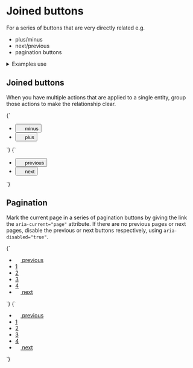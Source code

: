 
<Meta title="UI/Buttons/Joined buttons" />

# Joined buttons

For a series of buttons that are very directly related e.g.

- plus/minus
- next/previous
- pagination buttons

<details class="u-margin-xl-y">
  <summary class="u-h4 u-font--medium">Examples use</summary>
  <ul>
    <li><a href="/docs/atoms-button-base--button-element">a-button</a></li>
    <li><a href="/docs/atoms-button-icon-icon">a-button--icon</a></li>
    <li><a href="/docs/atoms-button-ui-ui">a-button--ui</a></li>
    <li><a href="/docs/atoms-icon--icon">a-icon</a></li>
    <li><a href="/docs/atoms-list-reset--list-reset">a-list-reset</a></li>
    <li><a href="/docs/organisms-ui-group--ui-group-buttons">o-ui-group</a></li>
    <li><a href="/docs/utilities-flex--flex">u-flex</a></li>
    <li><a href="/docs/utilities-round--u-round-0">u-round</a></li>
    <li><a href="/docs/utilities-box-alignment--items-stretch">u-items-stretch</a></li>
    <li><a href="/docs/utilities-margin--margin-m">u-margin</a></li>
    <li><a href="/docs/utilities-padding--padding-m">u-padding</a></li>
    <li><a href="/docs/utilities-typography--typography">u-h6</a></li>
  </ul>
</details>


## Joined buttons

When you have multiple actions that are applied to a single entity, group those actions to make the relationship clear.

<Canvas>
  <Story name="Joined buttons - icons">
    {`
      <ul class="a-list-reset u-flex u-flex--inline u-items-stretch o-ui-group">
        <li class="u-flex">
          <button class="a-button a-button--icon a-button--ui u-round-0--tr u-round-0--br o-ui-group__item" type="button">
            <svg width="14" height="14" class="a-button__icon a-icon a-icon--m" aria-hidden="true" focusable="false" xmlns="http://www.w3.org/2000/svg" viewBox="0 0 100 100">
              <use xlink:href="${icons}#icon-minus"></use>
            </svg>
            <span class="u-sr-only">minus</span>
          </button>
        </li>
        <li class="u-flex">
          <button class="a-button a-button--icon a-button--ui o-ui-group__item o-ui-group__last u-round-0--tl u-round-0--bl" type="button">
            <svg width="14" height="14" class="a-button__icon a-icon a-icon--m" aria-hidden="true" focusable="false" xmlns="http://www.w3.org/2000/svg" viewBox="0 0 100 100">
              <use xlink:href="${icons}#icon-plus"></use>
            </svg>
            <span class="u-sr-only">plus</span>
          </button>
        </li>
      </ul>
    `}
  </Story>
</Canvas>

<Canvas>
  <Story name="Joined buttons - icons 2">
    {`
      <ul class="a-list-reset u-flex u-flex--inline u-items-stretch o-ui-group">
        <li class="u-flex">
          <button class="a-button a-button--icon a-button--ui u-round-0--tr u-round-0--br o-ui-group__item" type="button">
            <svg width="14" height="14" class="a-button__icon a-icon a-icon--m" aria-hidden="true" focusable="false" xmlns="http://www.w3.org/2000/svg" viewBox="0 0 100 100">
              <use xlink:href="${icons}#icon-caret-left"></use>
            </svg>
            <span class="u-sr-only">previous</span>
          </button>
        </li>
        <li class="u-flex">
          <button class="a-button a-button--icon a-button--ui o-ui-group__item o-ui-group__last u-round-0--tl u-round-0--bl" type="button">
            <svg width="14" height="14" class="a-button__icon a-icon a-icon--m" aria-hidden="true" focusable="false" xmlns="http://www.w3.org/2000/svg" viewBox="0 0 100 100">
              <use xlink:href="${icons}#icon-caret-right"></use>
            </svg>
            <span class="u-sr-only">next</span>
          </button>
        </li>
      </ul>
    `}
  </Story>
</Canvas>

## Pagination

Mark the current page in a series of pagination buttons by giving the link the `aria-current="page"` attribute. If there are no previous pages or next pages, disable the previous or next buttons respectively, using `aria-disabled="true"`.

<Canvas isColumn>
  <Story name="Pagination">
    {`
      <nav aria-label="pagination">
        <ul class="a-list-reset u-flex u-flex--inline u-items-stretch o-ui-group">
          <li class="u-flex">
            <a href="/" class="a-button a-button--icon a-button--ui u-round-0--tr u-round-0--br o-ui-group__item">
              <svg width="14" height="14" class="a-button__icon a-icon a-icon--m" aria-hidden="true" focusable="false" xmlns="http://www.w3.org/2000/svg" viewBox="0 0 100 100">
                <use xlink:href="${icons}#icon-caret-left"></use>
              </svg>
              <span class="u-sr-only">previous</span>
            </a>
          </li>
          <li class="u-flex">
            <a href="/" class="a-button a-button--ui o-ui-group__item u-round-0 u-h6">
              1
            </a>
          </li>
          <li class="u-flex">
            <a href="/" class="a-button a-button--ui o-ui-group__item u-round-0 u-h6" aria-current="page">
              2
            </a>
          </li>
          <li class="u-flex">
            <a href="/" class="a-button a-button--ui o-ui-group__item u-round-0 u-h6">
              3
            </a>
          </li>
          <li class="u-flex">
            <a href="/" class="a-button a-button--ui o-ui-group__item u-round-0 u-h6">
              4
            </a>
          </li>
          <li class="u-flex">
            <a href="/" class="a-button a-button--icon a-button--ui o-ui-group__item o-ui-group__last u-round-0--tl u-round-0--bl">
              <svg width="14" height="14" class="a-button__icon a-icon a-icon--m" aria-hidden="true" focusable="false" xmlns="http://www.w3.org/2000/svg" viewBox="0 0 100 100">
                <use xlink:href="${icons}#icon-caret-right"></use>
              </svg>
              <span class="u-sr-only">next</span>
            </a>
          </li>
        </ul>
      </nav>
    `}
  </Story>
  <Story name="Pagination with disabled buttons">
    {`
      <nav aria-label="pagination">
        <ul class="a-list-reset u-flex u-flex--inline u-items-stretch o-ui-group">
          <li class="u-flex">
            <a href="/" class="a-button a-button--icon a-button--ui u-round-0--tr u-round-0--br o-ui-group__item" aria-disabled="true">
              <svg width="14" height="14" class="a-button__icon a-icon a-icon--m" aria-hidden="true" focusable="false" xmlns="http://www.w3.org/2000/svg" viewBox="0 0 100 100">
                <use xlink:href="${icons}#icon-caret-left"></use>
              </svg>
              <span class="u-sr-only">previous</span>
            </a>
          </li>
          <li class="u-flex">
            <a href="/" class="a-button a-button--ui o-ui-group__item u-round-0 u-h6">
              1
            </a>
          </li>
          <li class="u-flex">
            <a href="/" class="a-button a-button--ui o-ui-group__item u-round-0 u-h6" aria-current="page">
              2
            </a>
          </li>
          <li class="u-flex">
            <a href="/" class="a-button a-button--ui o-ui-group__item u-round-0 u-h6">
              3
            </a>
          </li>
          <li class="u-flex">
            <a href="/" class="a-button a-button--ui o-ui-group__item u-round-0 u-h6">
              4
            </a>
          </li>
          <li class="u-flex">
            <a href="/" class="a-button a-button--icon a-button--ui o-ui-group__item o-ui-group__last u-round-0--tl u-round-0--bl" aria-disabled="true">
              <svg width="14" height="14" class="a-button__icon a-icon a-icon--m" aria-hidden="true" focusable="false" xmlns="http://www.w3.org/2000/svg" viewBox="0 0 100 100">
                <use xlink:href="${icons}#icon-caret-right"></use>
              </svg>
              <span class="u-sr-only">next</span>
            </a>
          </li>
        </ul>
      </nav>
    `}
  </Story>
</Canvas>
